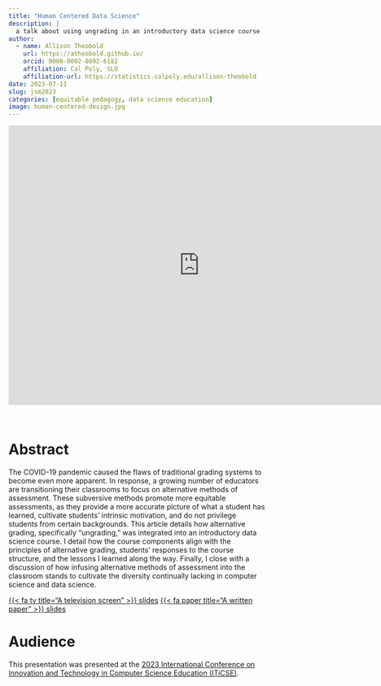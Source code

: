 ```yaml
---
title: "Human Centered Data Science"
description: |
  a talk about using ungrading in an introductory data science course
author:
  - name: Allison Theobold
    url: https://atheobold.github.io/
    orcid: 0000-0002-8092-6182
    affiliation: Cal Poly, SLO
    affiliation-url: https://statistics.calpoly.edu/allison-theobold
date: 2023-07-11
slug: jsm2023
categories: [equitable pedagogy, data science education]
image: human-centered-design.jpg
---
```


<center>

<iframe src="https://docs.google.com/presentation/d/e/2PACX-1vROsiUN5AAYAF09a-NJh2XeJvJ1yHn6Tk8oHicdLBGriD78Xx7DjS2IlIAGZduBuajdeSKrybG5LwQ1/embed?start=false&amp;loop=false&amp;delayms=3000" frameborder="0" width="750px," height="550px" allowfullscreen="true" mozallowfullscreen="true" webkitallowfullscreen="true">

</iframe>

</center>

<br>

# Abstract

The COVID-19 pandemic caused the flaws of traditional grading systems to become even more apparent. In response, a growing number of educators are transitioning their classrooms to focus on alternative methods of assessment. These subversive methods promote more equitable assessments, as they provide a more accurate picture of what a student has learned, cultivate students' intrinsic motivation, and do not privilege students from certain backgrounds. This article details how alternative grading, specifically "ungrading," was integrated into an introductory data science course. I detail how the course components align with the principles of alternative grading, students' responses to the course structure, and the lessons I learned along the way. Finally, I close with a discussion of how infusing alternative methods of assessment into the classroom stands to cultivate the diversity continually lacking in computer science and data science.

::: center-text
[{{< fa tv title="A television screen" >}} slides](https://docs.google.com/presentation/d/1kZgnvc5whhFd-zHjixvYktAgy1BM-pIRJEjK79vopNs/edit?usp=sharing){.btn role="button" target="_blank"} [{{< fa paper title="A written paper" >}} slides](https://doi.org/10.1145/3587102.3588816){.btn role="button" target="_blank"}
:::

# Audience

This presentation was presented at the [2023 International Conference on Innovation and Technology in Computer Science Education (ITiCSE)](https://iticse.acm.org/2023/).
